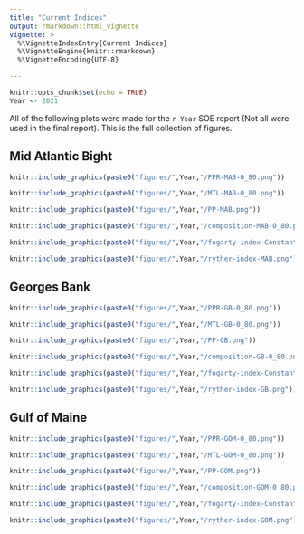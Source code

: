 ```yaml
---
title: "Current Indices"
output: rmarkdown::html_vignette
vignette: >
  %\VignetteIndexEntry{Current Indices}
  %\VignetteEngine{knitr::rmarkdown}
  %\VignetteEncoding{UTF-8}

---
```


```r
knitr::opts_chunk$set(echo = TRUE)
Year <- 2021
```

All of the following plots were made for the `r Year` SOE report (Not all were used in the final report). This is the full collection of figures.

## Mid Atlantic Bight


```r
knitr::include_graphics(paste0("figures/",Year,"/PPR-MAB-0_80.png"))
```

```r
knitr::include_graphics(paste0("figures/",Year,"/MTL-MAB-0_80.png"))
```

```r
knitr::include_graphics(paste0("figures/",Year,"/PP-MAB.png"))
```

```r
knitr::include_graphics(paste0("figures/",Year,"/composition-MAB-0_80.png"))
```

```r
knitr::include_graphics(paste0("figures/",Year,"/fogarty-index-Constant-MAB.png"))
```

```r
knitr::include_graphics(paste0("figures/",Year,"/ryther-index-MAB.png"))
```

## Georges Bank

```r
knitr::include_graphics(paste0("figures/",Year,"/PPR-GB-0_80.png"))
```

```r
knitr::include_graphics(paste0("figures/",Year,"/MTL-GB-0_80.png"))
```

```r
knitr::include_graphics(paste0("figures/",Year,"/PP-GB.png"))
```

```r
knitr::include_graphics(paste0("figures/",Year,"/composition-GB-0_80.png"))
```

```r
knitr::include_graphics(paste0("figures/",Year,"/fogarty-index-Constant-GB.png"))
```

```r
knitr::include_graphics(paste0("figures/",Year,"/ryther-index-GB.png"))
```

## Gulf of Maine
```r
knitr::include_graphics(paste0("figures/",Year,"/PPR-GOM-0_80.png"))
```

```r
knitr::include_graphics(paste0("figures/",Year,"/MTL-GOM-0_80.png"))
```

```r
knitr::include_graphics(paste0("figures/",Year,"/PP-GOM.png"))
```

```r
knitr::include_graphics(paste0("figures/",Year,"/composition-GOM-0_80.png"))
```

```r
knitr::include_graphics(paste0("figures/",Year,"/fogarty-index-Constant-GOM.png"))
```

```r
knitr::include_graphics(paste0("figures/",Year,"/ryther-index-GOM.png"))
```

